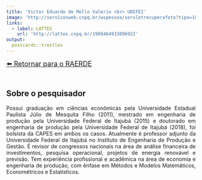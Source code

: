 ---
title: 'Victor Eduardo de Mello Valerio <br> UNIFEI'
image: 'http://servicosweb.cnpq.br/wspessoa/servletrecuperafoto?tipo=1&id=K8186028P6'
links:
  - label: LATTES
    url: 'http://lattes.cnpq.br/1989464933096922'
output:
  postcards::trestles
---
<nav>
  <a href="https://raerde.com.br" style="font-size: 18px; display: inline-block; margin-bottom: 20px;">⬅️ Retornar para o RAERDE</a>
</nav>

<div style="text-align: justify">


## Sobre o pesquisador


Possui graduação em ciências econômicas pela Universidade Estadual Paulista Júlio de Mesquita Filho 
(2011), mestrado em engenharia de produção pela Universidade Federal de Itajubá (2015) e doutorado 
em engenharia de produção pela Universidade Federal de Itajubá (2018), foi bolsista da CAPES em 
ambos os casos. Atualmente é professor adjunto da Universidade Federal de Itajubá no Instituto de 
Engenharia de Produção e Gestão. É revisor de congressos nacionais na área de análise financeira de 
investimentos, pesquisa operacional, projetos de energia renovável e previsão. Tem experiência 
profissional e acadêmica na área de economia e engenharia de produção, com ênfase em Métodos e
Modelos Matemáticos, Econométricos e Estatísticos.